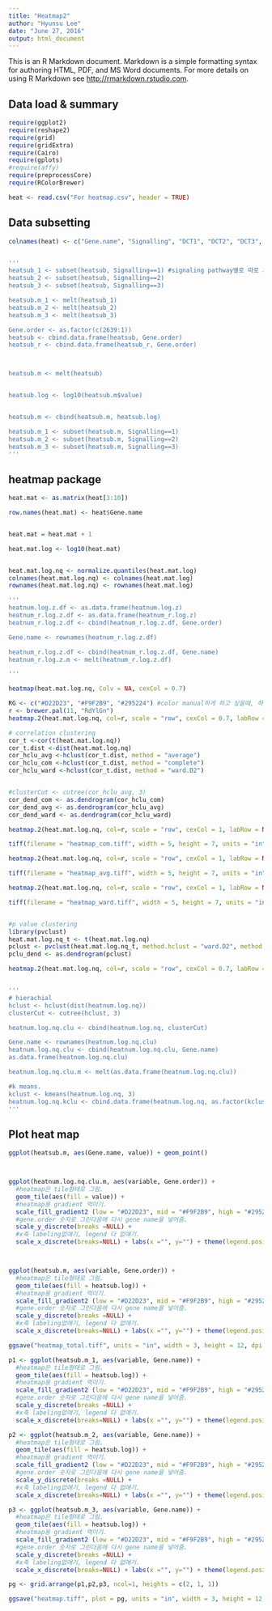 ```yaml
---
title: "Heatmap2"
author: "Hyunsu Lee"
date: "June 27, 2016"
output: html_document
---
```


This is an R Markdown document. Markdown is a simple formatting syntax for authoring HTML, PDF, and MS Word documents. For more details on using R Markdown see <http://rmarkdown.rstudio.com>.

## Data load & summary
```r
require(ggplot2)
require(reshape2)
require(grid)
require(gridExtra)
require(Cairo)
require(gplots)
#require(affy)
require(preprocessCore)
require(RColorBrewer)

heat <- read.csv("For heatmap.csv", header = TRUE)
```

## Data subsetting 
```r

colnames(heat) <- c("Gene.name", "Signalling", "DCT1", "DCT2", "DCT3", "ERST2", "ERST3", "LC1", "LC2", "LC3")


'''
heatsub_1 <- subset(heatsub, Signalling==1) #signaling pathway별로 따로 그린다음 grid형태로 그리기위한 작업, faceting은 안된다. 
heatsub_2 <- subset(heatsub, Signalling==2)
heatsub_3 <- subset(heatsub, Signalling==3)

heatsub.m_1 <- melt(heatsub_1)
heatsub.m_2 <- melt(heatsub_2)
heatsub.m_3 <- melt(heatsub_3)

Gene.order <- as.factor(c(2639:1))
heatsub <- cbind.data.frame(heatsub, Gene.order)
heatsub_r <- cbind.data.frame(heatsub_r, Gene.order)



heatsub.m <- melt(heatsub)


heatsub.log <- log10(heatsub.m$value)


heatsub.m <- cbind(heatsub.m, heatsub.log)

heatsub.m_1 <- subset(heatsub.m, Signalling==1)
heatsub.m_2 <- subset(heatsub.m, Signalling==2)
heatsub.m_3 <- subset(heatsub.m, Signalling==3)
'''

```

## heatmap package
```r
heat.mat <- as.matrix(heat[3:10])

row.names(heat.mat) <- heat$Gene.name


heat.mat = heat.mat + 1

heat.mat.log <- log10(heat.mat)


heat.mat.log.nq <- normalize.quantiles(heat.mat.log)
colnames(heat.mat.log.nq) <- colnames(heat.mat.log)
rownames(heat.mat.log.nq) <- rownames(heat.mat.log)

'''
heatnum.log.z.df <- as.data.frame(heatnum.log.z)
heatnum_r.log.z.df <- as.data.frame(heatnum_r.log.z)
heatnum_r.log.z.df <- cbind(heatnum_r.log.z.df, Gene.order)

Gene.name <- rownames(heatnum_r.log.z.df)

heatnum_r.log.z.df <- cbind(heatnum_r.log.z.df, Gene.name)
heatnum_r.log.z.m <- melt(heatnum_r.log.z.df)

'''

heatmap(heat.mat.log.nq, Colv = NA, cexCol = 0.7)

RG <- c("#D22D23", "#F9F2B9", "#295224") #color manual하게 하고 싶을때, 하지만 discrete하게 색이 들어감(이 경우 삼색밖에 표현이 안됨)
r <- brewer.pal(11, "RdYlGn")
heatmap.2(heat.mat.log.nq, col=r, scale = "row", cexCol = 0.7, labRow = NA, key = T, trace = "none", density.info = "none", dendrogram = "row", Colv = NA)

# correlation clustering
cor_t <-cor(t(heat.mat.log.nq))
cor_t.dist <-dist(heat.mat.log.nq)
cor_hclu_avg <-hclust(cor_t.dist, method = "average")
cor_hclu_com <-hclust(cor_t.dist, method = "complete")
cor_hclu_ward <-hclust(cor_t.dist, method = "ward.D2")


#clusterCut <- cutree(cor_hclu_avg, 3)
cor_dend_com <- as.dendrogram(cor_hclu_com)
cor_dend_avg <- as.dendrogram(cor_hclu_avg)
cor_dend_ward <- as.dendrogram(cor_hclu_ward)

heatmap.2(heat.mat.log.nq, col=r, scale = "row", cexCol = 1, labRow = NA, key = FALSE, trace = "none", density.info = "none", dendrogram = "row", Colv = NA, Rowv=cor_dend_com)

tiff(filename = "heatmap_com.tiff", width = 5, height = 7, units = "in", res=300)

heatmap.2(heat.mat.log.nq, col=r, scale = "row", cexCol = 1, labRow = NA, key = FALSE, trace = "none", density.info = "none", dendrogram = "row", Colv = NA, Rowv=cor_dend_avg)

tiff(filename = "heatmap_avg.tiff", width = 5, height = 7, units = "in", res=300)

heatmap.2(heat.mat.log.nq, col=r, scale = "row", cexCol = 1, labRow = NA, key = FALSE, trace = "none", density.info = "none", dendrogram = "row", Colv = NA, Rowv=cor_dend_ward)

tiff(filename = "heatmap_ward.tiff", width = 5, height = 7, units = "in", res=300)


#p value clustering
library(pvclust)
heat.mat.log.nq_t <- t(heat.mat.log.nq)
pclust <- pvclust(heat.mat.log.nq_t, method.hclust = "ward.D2", method.dist = "euclidean") #시간이 너무 오래걸림.
pclu_dend <- as.dendrogram(pclust)

heatmap.2(heat.mat.log.nq, col=r, scale = "row", cexCol = 0.7, labRow = NA, key = T, trace = "none", density.info = "none", dendrogram = "row", Colv = NA, Rowv=pclu_dend)


'''
# hierachial
hclust <- hclust(dist(heatnum.log.nq))
clusterCut <- cutree(hclust, 3)

heatnum.log.nq.clu <- cbind(heatnum.log.nq, clusterCut)

Gene.name <- rownames(heatnum.log.nq.clu)
heatnum.log.nq.clu <- cbind(heatnum.log.nq.clu, Gene.name)
as.data.frame(heatnum.log.nq.clu)

heatnum.log.nq.clu.m <- melt(as.data.frame(heatnum.log.nq.clu))

#k means.
kclust <- kmeans(heatnum.log.nq, 3)
heatnum.log.nq.kclu <- cbind.data.frame(heatnum.log.nq, as.factor(kclust$cluster))
'''
```

## Plot heat map
```r

ggplot(heatsub.m, aes(Gene.name, value)) + geom_point()



ggplot(heatnum.log.nq.clu.m, aes(variable, Gene.order)) +
  #heatmap은 tile형태로 그림. 
  geom_tile(aes(fill = value)) + 
  #heatmap용 gradient 먹이기.
  scale_fill_gradient2 (low = "#D22D23", mid = "#F9F2B9", high = "#295224") +
  #gene.order 숫자로 그린다음에 다시 gene name을 넣어줌.
  scale_y_discrete(breaks =NULL) +
  #x축 labeling없애기, legend 다 없애기.
  scale_x_discrete(breaks=NULL) + labs(x ="", y="") + theme(legend.position="none")



ggplot(heatsub.m, aes(variable, Gene.order)) +
  #heatmap은 tile형태로 그림. 
  geom_tile(aes(fill = heatsub.log)) + 
  #heatmap용 gradient 먹이기.
  scale_fill_gradient2 (low = "#D22D23", mid = "#F9F2B9", high = "#295224") +
  #gene.order 숫자로 그린다음에 다시 gene name을 넣어줌.
  scale_y_discrete(breaks =NULL) +
  #x축 labeling없애기, legend 다 없애기.
  scale_x_discrete(breaks=NULL) + labs(x ="", y="") + theme(legend.position="none")

ggsave("heatmap_total.tiff", units = "in", width = 3, height = 12, dpi =300)

p1 <- ggplot(heatsub.m_1, aes(variable, Gene.name)) + 
  #heatmap은 tile형태로 그림. 
  geom_tile(aes(fill = heatsub.log)) + 
  #heatmap용 gradient 먹이기.
  scale_fill_gradient2 (low = "#D22D23", mid = "#F9F2B9", high = "#295224") +
  #gene.order 숫자로 그린다음에 다시 gene name을 넣어줌.
  scale_y_discrete(breaks =NULL) +
  #x축 labeling없애기, legend 다 없애기.
  scale_x_discrete(breaks=NULL) + labs(x ="", y="") + theme(legend.position="none")

p2 <- ggplot(heatsub.m_2, aes(variable, Gene.name)) + 
  #heatmap은 tile형태로 그림. 
  geom_tile(aes(fill = heatsub.log)) + 
  #heatmap용 gradient 먹이기.
  scale_fill_gradient2 (low = "#D22D23", mid = "#F9F2B9", high = "#295224") +
  #gene.order 숫자로 그린다음에 다시 gene name을 넣어줌.
  scale_y_discrete(breaks =NULL) +
  #x축 labeling없애기, legend 다 없애기.
  scale_x_discrete(breaks=NULL) + labs(x ="", y="") + theme(legend.position="none")

p3 <- ggplot(heatsub.m_3, aes(variable, Gene.name)) + 
  #heatmap은 tile형태로 그림. 
  geom_tile(aes(fill = heatsub.log)) + 
  #heatmap용 gradient 먹이기.
  scale_fill_gradient2 (low = "#D22D23", mid = "#F9F2B9", high = "#295224") +
  #gene.order 숫자로 그린다음에 다시 gene name을 넣어줌.
  scale_y_discrete(breaks =NULL) +
  #x축 labeling없애기, legend 다 없애기.
  scale_x_discrete(breaks=NULL) + labs(x ="", y="") + theme(legend.position="none")

pg <- grid.arrange(p1,p2,p3, ncol=1, heights = c(2, 1, 1))

ggsave("heatmap.tiff", plot = pg, units = "in", width = 3, height = 12, dpi =300)


```